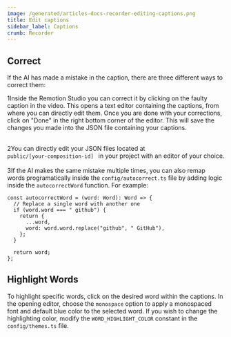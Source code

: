 ```yaml
---
image: /generated/articles-docs-recorder-editing-captions.png
title: Edit captions
sidebar_label: Captions
crumb: Recorder
---
```


## Correct

If the AI has made a mistake in the caption, there are three different ways to correct them:

<Step>1</Step>Inside the Remotion Studio you can correct it by clicking on the
faulty caption in the video. This opens a text editor containing the captions,
from where you can directly edit them. Once you are done with your corrections,
click on "Done" in the right bottom corner of the editor. This will save the
changes you made into the JSON file containing your captions.
<br />
<br />

<Step>2</Step>You can directly edit your JSON files located at <code>
  public/[your-composition-id]
</code> in your project with an editor of your choice.
<br />
<br />
<Step>3</Step>If the AI makes the same mistake multiple times, you can also remap
words programatically inside the <code>config/autocorrect.ts</code> file by adding
logic inside the <code>autocorrectWord</code> function. For example:

```tsx
const autocorrectWord = (word: Word): Word => {
  // Replace a single word with another one
  if (word.word === " github") {
    return {
      ...word,
      word: word.word.replace("github", " GitHub"),
    };
  }

  return word;
};
```

## Highlight Words

To highlight specific words, click on the desired word within the captions. In the opening editor, choose the `monospace` option to apply a monospaced font and default blue color to the selected word.
If you wish to change the highlighting color, modify the `WORD_HIGHLIGHT_COLOR` constant in the `config/themes.ts` file.
